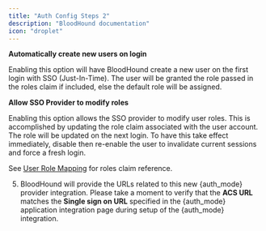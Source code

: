```yaml
---
title: "Auth Config Steps 2"
description: "BloodHound documentation"
icon: "droplet"
---
```



 **Automatically create new users on login**

  Enabling this option will have BloodHound create a new user on the first login with SSO (Just-In-Time). The user will be granted the role passed in the roles claim if included, else the default role will be assigned.

 **Allow SSO Provider to modify roles**

  Enabling this option allows the SSO provider to modify user roles. This is accomplished by updating the role claim associated with the user account. The role will be updated on the next login. 
  To have this take effect immediately, disable then re-enable the user to invalidate current sessions and force a fresh login.

  See [User Role Mapping](#user-role-mapping) for roles claim reference. 

5.  BloodHound will provide the URLs related to this new {auth_mode} provider integration. Please take a moment to verify that the **ACS URL** matches the **Single sign on URL** specified in the {auth_mode} application integration page during setup of the {auth_mode} integration.
